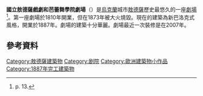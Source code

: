 {{Infobox venue
|name           = 國立敖德薩戲劇和芭蕾舞學院劇場
|native_name    = {{lang-uk|Одеський національний академічний театр опери та балету}}
|image          = Operniy-5.jpg
|image_size   = 270px
|caption        = 
|address        = 1 Tchaikovsky Street
|city           = [[敖德薩|敖德薩]]
|country        = {{UKR}}
|designation    = 
|coordinates    = {{coord|46.485556|30.741667|type:landmark|display=inline}}
|architect      = 
|owner          = 
|capacity       = 1,636
|type           = 
|opened         = 1810
|yearsactive    = 
|rebuilt        = 1887
|closed         = 
|othernames     = 
|production     = 
|currentuse     = 
|website        = [https://operahouse.od.ua/en operahouse.od.ua]
}}

'''國立敖德薩戲劇和芭蕾舞學院劇場'''（{{lang-uk|Одеський національний академічний театр опери та балету}}）是[[烏克蘭|烏克蘭]]城市[[敖德薩|敖德薩]]歷史最悠久的一座[[劇場|劇場]]<ref name = "mem">{{cite book
| last = Kaufman 
| first = Bel 
| authorlink =
| coauthors = Oleg Gubar (Contributor), Alexander Rozenboim (Contributor), Nicholas V. Iljine (Editor), Patricia Herlihy (Editor).
| year =2004 
| title = Odessa Memories 
| publisher = University of Washington Press
| location = Seattle
| isbn =0-295-98345-0
}} p. 13.</ref>。第一座劇場於1810年開業，但在1873年被大火燒毀。現在的建築為新巴洛克式風格，開業於1887年。劇場的建築十分華麗。劇場最近一次裝修是在2007年。

==參考資料==
{{reflist}}
{{commons category|Odessa Opera Theatre}}
{{European building-stub}}

[[Category:敖德薩建築物|Category:敖德薩建築物]]
[[Category:剧院|Category:剧院]]
[[Category:歐洲建築物小作品|Category:歐洲建築物小作品]]
[[Category:1887年完工建築物|Category:1887年完工建築物]]